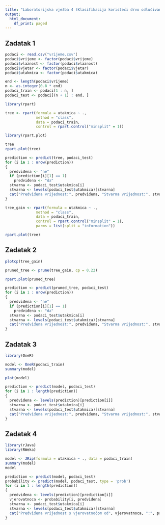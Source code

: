 ```yaml
---
title: "Laboratorijska vježba 4 (Klasifikacija koristeći drvo odlučivanja)"
output:
  html_document:
    df_print: paged
---
```


## Zadatak 1

```r

podaci <- read.csv("vrijeme.csv")
podaci$vrijeme <- factor(podaci$vrijeme)
podaci$vlaznost <- factor(podaci$vlaznost)
podaci$vjetar <- factor(podaci$vjetar)
podaci$utakmica <- factor(podaci$utakmica)

end <- length(podaci$vrijeme)
n <- as.integer(0.8 * end)
podaci_train <- podaci[1 : n, ]
podaci_test <- podaci[(n + 1) : end, ]
```

```r

library(rpart)

tree <- rpart(formula = utakmica ~ .,
              method = "class",
              data = podaci_train,
              control = rpart.control("minsplit" = 1))
```

```r

library(rpart.plot)

tree
rpart.plot(tree)
```

```r

prediction <- predict(tree, podaci_test)
for (i in 1 : nrow(prediction))
{
  predviđena <- "ne"
  if (prediction[i][1] == 1)
    predviđena <- "da"
  stvarna <- podaci_test$utakmica[i]
  stvarna <- levels(podaci_test$utakmica)[stvarna]
  cat("Predviđena vrijednost:", predviđena, "Stvarna vrijednost:", stvarna, "\n")
}
```

```r

tree_gain <- rpart(formula = utakmica ~ .,
              method = "class",
              data = podaci_train,
              control = rpart.control("minsplit" = 1),
              parms = list(split = "information"))

rpart.plot(tree)
```

## Zadatak 2

```r

plotcp(tree_gain)
```

```r

pruned_tree <- prune(tree_gain, cp = 0.22)

rpart.plot(pruned_tree)
```

```r

prediction <- predict(pruned_tree, podaci_test)
for (i in 1 : nrow(prediction))
{
  predviđena <- "ne"
  if (prediction[i][1] == 1)
    predviđena <- "da"
  stvarna <- podaci_test$utakmica[i]
  stvarna <- levels(podaci_test$utakmica)[stvarna]
  cat("Predviđena vrijednost:", predviđena, "Stvarna vrijednost:", stvarna, "\n")
}
```

## Zadatak 3

```r

library(OneR)

model <- OneR(podaci_train)
summary(model)
```

```r

plot(model)
```

```r

prediction <- predict(model, podaci_test)
for (i in 1 : length(prediction))
{
  predviđena <- levels(prediction)[prediction[i]]
  stvarna <- podaci_test$utakmica[i]
  stvarna <- levels(podaci_test$utakmica)[stvarna]
  cat("Predviđena vrijednost:", predviđena, "Stvarna vrijednost:", stvarna, "\n")
}
```

## Zadatak 4

```r

library(rJava)
library(RWeka)

model <- JRip(formula = utakmica ~ ., data = podaci_train)
summary(model)
model
```

```r

prediction <- predict(model, podaci_test)
probability <- predict(model, podaci_test, type = 'prob')
for (i in 1 : length(prediction))
{
  predviđena <- levels(prediction)[prediction[i]]
  vjerovatnoca <- probability[i, predviđena]
  stvarna <- podaci_test$utakmica[i]
  stvarna <- levels(podaci_test$utakmica)[stvarna]
  cat("Predviđena vrijednost s vjerovatnoćom od", vjerovatnoca, ":", predviđena, "Stvarna vrijednost:", stvarna, "\n")
}

```
